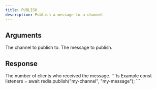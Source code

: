 ```yaml
---
title: PUBLISH
description: Publish a message to a channel
---
```



## Arguments

<ParamField body="channel" type="string" required>
The channel to publish to.
</ParamField>

<ParamField body="message" type="TMessage">
The message to publish.
</ParamField>

## Response

<ResponseField type="integer" required>
  The number of clients who received the message.
</ResponseField>

<RequestExample>
```ts Example
const listeners = await redis.publish("my-channel", "my-message");
```
</RequestExample>
